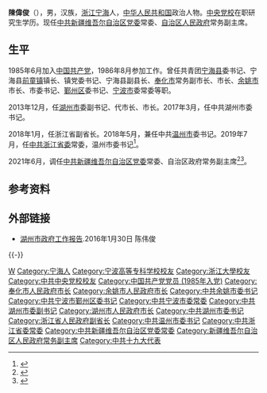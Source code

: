 '''陳偉俊'''（{{bd|1966年|6月|catIdx=C陈}}），男，汉族，[[浙江|浙江]][[宁海县|宁海]]人，[[中华人民共和国|中华人民共和国]]政治人物。[[中央党校|中央党校]]在职研究生学历。现任[[中共新疆维吾尔自治区党委|中共新疆维吾尔自治区党委]]常委、[[新疆维吾尔自治区人民政府|自治区人民政府]]常务副主席。

== 生平 ==
1985年6月加入[[中国共产党|中国共产党]]，1986年8月参加工作。曾任共青团[[宁海县|宁海县]]委书记、宁海县[[前童镇|前童镇]]镇长、镇党委书记、宁海县副县长、[[奉化市|奉化市]]常务副市长、市长、[[余姚市|余姚市]]市长、市委书记、[[鄞州区|鄞州区]]委书记、[[宁波市|宁波市]]委常委等职。

2013年12月，任[[湖州市|湖州市]]委副书记、代市长、市长。2017年3月，任中共湖州市委书记。

2018年1月，任浙江省副省长。2018年5月，兼任中共[[温州市|温州市]]委书记。2019年7月，任[[中共浙江省委|中共浙江省委]]常委，温州市委书记<ref>{{Cite web|title=浙江省副省长、温州市委书记陈伟俊任省委常委(简历)|url=http://district.ce.cn/newarea/sddy/201907/23/t20190723_32693954.shtml|accessdate=2020-07-01|work=中国经济网}}</ref>。

2021年6月，调任[[中共新疆维吾尔自治区党委|中共新疆维吾尔自治区党委]]常委、自治区政府常务副主席<ref>{{cite web |title=陈伟俊 |url=http://www.xinjiang.gov.cn/xinjiang/cwj/zfld_list.shtml |website=新疆维吾尔自治区人民政府 |accessdate=2021-06-08}}</ref><ref>{{cite web |title=浙江省委常委、温州市委书记陈伟俊任新疆维吾尔自治区党委常委 |url=https://www.thepaper.cn/newsDetail_forward_13029126 |website=澎湃新闻 |accessdate=2021-06-07 |date=2021-06-07}}</ref>。

== 参考资料 ==
{{reflist}}

== 外部链接 ==
* [http://district.ce.cn/newarea/roll/201602/26/t20160226_9117618_3.shtml 湖州市政府工作报告].2016年1月30日 陈伟俊

{{-}}
{{start box}}
{{s-gov|prc}}
{{s-before|[[张春林_(1965年)|张春林]]}}
{{s-title|[[新疆维吾尔自治区人民政府|新疆维吾尔自治区人民政府]]常务副主席|2021年6月－}}
{{s-inc}}
{{s-ppo|cpc}}
{{s-before|[[周江勇|周江勇]]}}
{{s-title|[[中国共产党温州市委员会|中国共产党温州市委员会]]书记|2018年5月－2021年6月}}
{{s-after|[[刘小涛|刘小涛]]}}
{{s-before|[[裘东耀|裘东耀]]}}
{{s-title|[[中国共产党湖州市委员会|中国共产党湖州市委员会]]书记|2017年2月－2018年2月}}
{{s-after|[[马晓晖|马晓晖]]}}
{{s-gov|prc}}
{{s-before|[[金长征|金长征]]}}
{{s-title|[[湖州市人民政府|湖州市人民政府]]市长|2014年1月－2017年2月}}
{{s-after|[[钱三雄|钱三雄]]}}
{{end box}}
{{新疆维吾尔自治区领导人}}

{{Authority control}}
{{DEFAULTSORT:Chen陈}}
[[Category:陈姓|W]]
[[Category:宁海人|Category:宁海人]]
[[Category:宁波高等专科学校校友|Category:宁波高等专科学校校友]]
[[Category:浙江大學校友|Category:浙江大學校友]]
[[Category:中共中央党校校友|Category:中共中央党校校友]]
[[Category:中国共产党党员_(1985年入党)|Category:中国共产党党员 (1985年入党)]]
[[Category:奉化市人民政府市长|Category:奉化市人民政府市长]]
[[Category:余姚市人民政府市长|Category:余姚市人民政府市长]]
[[Category:中共余姚市委书记|Category:中共余姚市委书记]]
[[Category:中共宁波市鄞州区委书记|Category:中共宁波市鄞州区委书记]]
[[Category:中共宁波市委常委|Category:中共宁波市委常委]]
[[Category:中共湖州市委副书记|Category:中共湖州市委副书记]]
[[Category:湖州市人民政府市长|Category:湖州市人民政府市长]]
[[Category:中共湖州市委书记|Category:中共湖州市委书记]]
[[Category:浙江省人民政府副省长|Category:浙江省人民政府副省长]]
[[Category:中共温州市委书记|Category:中共温州市委书记]]
[[Category:中共浙江省委常委|Category:中共浙江省委常委]]
[[Category:中共新疆维吾尔自治区党委常委|Category:中共新疆维吾尔自治区党委常委]]
[[Category:新疆维吾尔自治区人民政府常务副主席|Category:新疆维吾尔自治区人民政府常务副主席]]
[[Category:中共十九大代表|Category:中共十九大代表]]